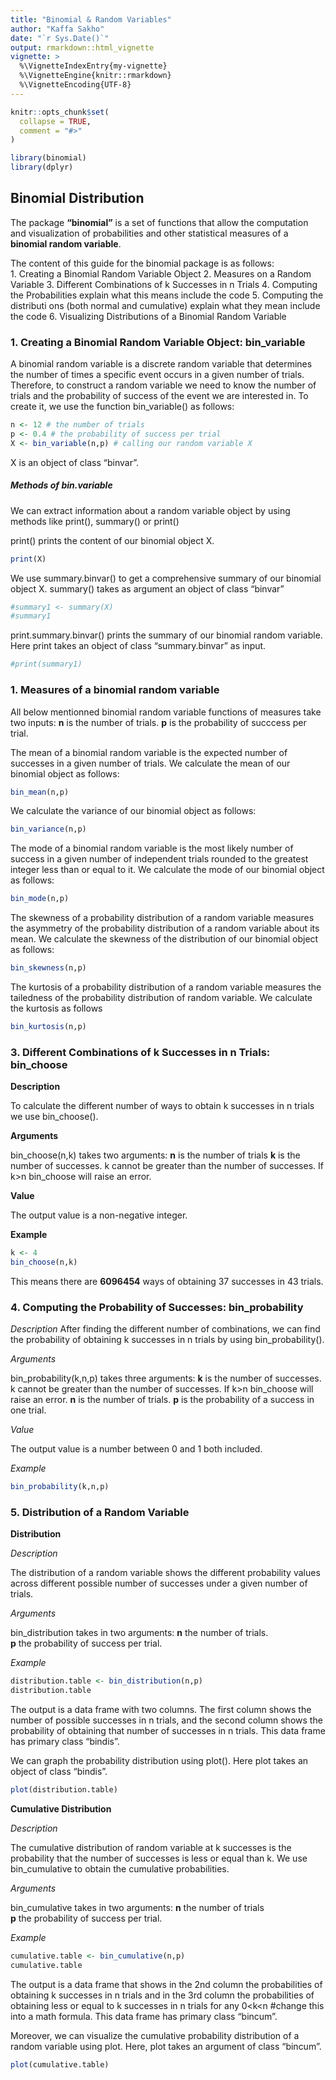 ```yaml
---
title: "Binomial & Random Variables"
author: "Kaffa Sakho"
date: "`r Sys.Date()`"
output: rmarkdown::html_vignette
vignette: >
  %\VignetteIndexEntry{my-vignette}
  %\VignetteEngine{knitr::rmarkdown}
  %\VignetteEncoding{UTF-8}
---
```


```r
knitr::opts_chunk$set(
  collapse = TRUE,
  comment = "#>"
)
```

```r
library(binomial)
library(dplyr)
```

## **Binomial Distribution**

The package **"binomial"** is a set of functions that allow the computation and visualization of probabilities and other statistical measures of a **binomial random variable**.

The content of this guide for the binomial package is as follows:\
1. Creating a Binomial Random Variable Object
2. Measures on a Random Variable
3. Different Combinations of k Successes in n Trials
4. Computing the Probabilities explain what this means include the code 
5. Computing the distributi ons (both normal and cumulative) explain what they mean include the code
6. Visualizing Distributions of a Binomial Random Variable


### 1. Creating a Binomial Random Variable Object: bin_variable

A binomial random variable is a discrete random variable that determines the number of times a specific event occurs in a given number of trials. Therefore, to construct a random variable we need to know the number of trials and the probability of success of the event we are interested in. To create it, we use the function bin_variable() as follows: 

```r
n <- 12 # the number of trials
p <- 0.4 # the probability of success per trial
X <- bin_variable(n,p) # calling our random variable X
```

X is an object of class "binvar".

##### Methods of bin.variable

We can extract information about a random variable object by using methods like print(), summary() or print() 

print() prints the content of our binomial object X. 

```r
print(X)
```

We use summary.binvar() to get a comprehensive summary of our binomial object X. summary() takes as argument an object of class "binvar"

```r
#summary1 <- summary(X)
#summary1
```

print.summary.binvar() prints the summary of our binomial random variable. Here print takes an object of class "summary.binvar" as input.
```r
#print(summary1)
```

### 1. Measures of a binomial random variable

All below mentionned binomial random variable functions of measures take two inputs:
**n** is the number of trials.
**p** is the probability of succcess per trial.

The mean of a binomial random variable is the expected number of successes in a given number of trials. We calculate the mean of our binomial object as follows:

```r
bin_mean(n,p)
```

We calculate the variance of our binomial object as follows:
```r
bin_variance(n,p)
```

The mode of a binomial random variable is the most likely number of success in a given number of independent trials rounded to the greatest integer less than or equal to it. We calculate the mode of our binomial object as follows:
```r
bin_mode(n,p)
```

The skewness of a probability distribution of a random variable measures the asymmetry of the probability distribution of a random variable about its mean. We calculate the skewness of the distribution of our binomial object as follows:
```r
bin_skewness(n,p)
```

The kurtosis of a probability distribution of a random variable measures the tailedness of the probability distribution of random variable. We calculate the kurtosis as follows
```r
bin_kurtosis(n,p)
```

### 3. Different Combinations of k Successes in n Trials: bin_choose

**Description**

To calculate the different number of ways to obtain k successes in n trials we use bin_choose(). 

**Arguments** 

bin_choose(n,k) takes two arguments: 
**n** is the number of trials
**k** is the number of successes. k cannot be greater than the number of successes. If k>n bin_choose will raise an error.

**Value**

The output value is a non-negative integer. 

**Example**

```r
k <- 4
bin_choose(n,k)
```
This means there are **6096454** ways of obtaining 37 successes in 43 trials. 

### 4. Computing the Probability of Successes: bin_probability

*Description*
After finding the different number of combinations, we can find the probability of obtaining k successes in n trials by using bin_probability().

*Arguments*

bin_probability(k,n,p) takes three arguments: 
**k** is the number of successes. k cannot be greater than the number of successes. If k>n bin_choose will raise an error.
**n** is the number of trials.
**p** is the probability of a success in one trial.

*Value*

The output value is a number between 0 and 1 both included.

*Example*

```r
bin_probability(k,n,p)
```

### 5. Distribution of a Random Variable

**Distribution**

*Description*

The distribution of a random variable shows the different probability values across different possible number of successes under a given number of trials. 

*Arguments* 

bin_distribution takes in two arguments: 
**n** the number of trials.\
**p** the probability of success per trial.

*Example*

```r
distribution.table <- bin_distribution(n,p)
distribution.table
```
The output is a data frame with two columns. The first column shows the number of possible successes in n trials, and the second column shows the probability of obtaining that number of successes in n trials. This data frame has primary class "bindis".

We can graph the probability distribution using plot(). Here plot takes an object of class "bindis".

```r
plot(distribution.table)
```


**Cumulative Distribution** 

*Description*

The cumulative distribution of random variable at k successes is the probability that the number of successes is less or equal than k. We use bin_cumulative to obtain the cumulative probabilities.

*Arguments*

bin_cumulative takes in two arguments: 
**n** the number of trials\
**p** the probability of success per trial.

*Example*

```r
cumulative.table <- bin_cumulative(n,p)
cumulative.table
```
The output is a data frame that shows in the 2nd column the probabilities of obtaining k successes in n trials and in the 3rd column the probabilities of obtaining less or equal to k successes in n trials for any 0<k<n #change this into a math formula. This data frame has primary class "bincum".

Moreover, we can visualize the cumulative probability distribution of a random variable using plot. Here, plot takes an argument of class "bincum".

```r
plot(cumulative.table)
```








